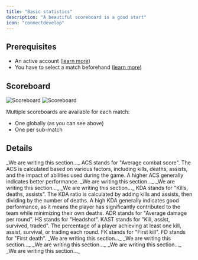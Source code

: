 ```yaml
---
title: "Basic statistics"
description: "A beautiful scoreboard is a good start"
icon: "connectdevelop"
---
```


## Prerequisites

- An active account ([learn more](/get-started/setup))
- You have to select a match beforehand ([learn more](/core/matches))

## Scoreboard

<Frame>
    <img
        className="block dark:hidden"
        src="./images/basic-stats/scoreboard.png"
        alt="Scoreboard"
    />
    <img
        className="hidden dark:block"
        src="./images/basic-stats/scoreboard.png"
        alt="Scoreboard"
    />
</Frame>

Multiple scoreboards are available for each match:
- One globally (as you can see above)
- One per sub-match

## Details

<Tabs>
    <Tab title="Metrics">
        _We are writing this section..._
    </Tab>
    <Tab title="ACS">
        ACS stands for "Average combat score".
        The ACS is calculated based on various factors, including kills, deaths, assists, and the impact of abilities
        used during the game. A higher ACS generally indicates better performance.
    </Tab>
    <Tab title="Kills">
        _We are writing this section..._
    </Tab>
    <Tab title="Deaths">
        _We are writing this section..._
    </Tab>
    <Tab title="Assists">
        _We are writing this section..._
    </Tab>
    <Tab title="KDA">
        KDA stands for "Kills, deaths, assists".
        The KDA ratio is calculated by adding kills and assists, then dividing by the number of deaths. A high KDA
        generally indicates good performance, as it means the player has significantly contributed to the team while
        minimizing their own deaths.
    </Tab>
    <Tab title="ADR">
        ADR stands for "Average damage per round".
    </Tab>
    <Tab title="HS">
        HS stands for "Headshot".
    </Tab>
    <Tab title="KAST">
        KAST stands for "Kill, assist, survived, traded".
        The percentage of a player achieving at least one kill, assist, survival, or trading each round.
    </Tab>
    <Tab title="FK">
        FK stands for "First kill".
    </Tab>
    <Tab title="FD">
        FD stands for "First death".
    </Tab>
</Tabs>

<Tabs>
    <Tab title="K/R">
        _We are writing this section..._
    </Tab>
    <Tab title="D/R">
        _We are writing this section..._
    </Tab>
    <Tab title="A/R">
        _We are writing this section..._
    </Tab>
    <Tab title="FK/R">
        _We are writing this section..._
    </Tab>
    <Tab title="FD/R">
        _We are writing this section..._
    </Tab>
</Tabs>

